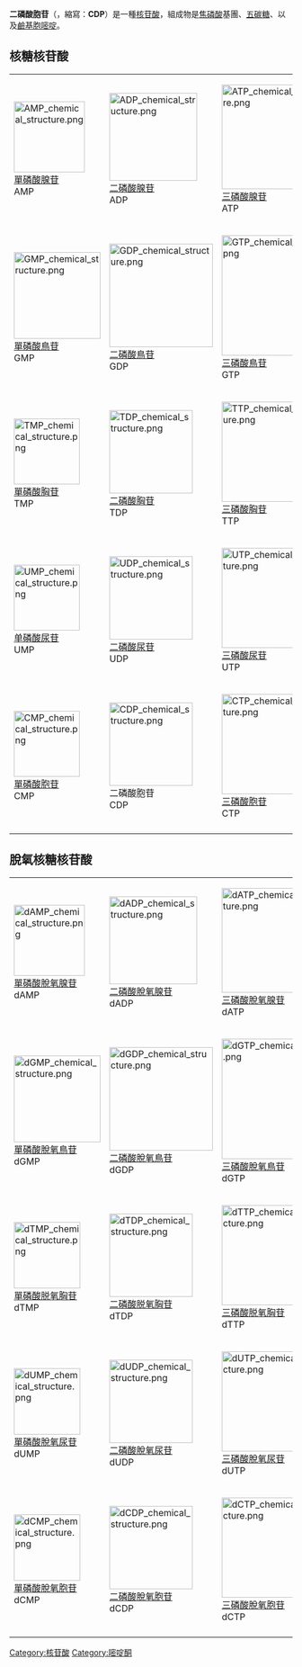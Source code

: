 {{NoteTA|G1=LS}}
{{Chembox
|ImageFile=CDP_chemical_structure.png
|ImageFile1=Cytidine diphosphate 3D spacefill.png
|IUPACName=Cytidine 5'-(trihydrogen diphosphate)
|OtherNames=
|Section1={{Chembox Identifiers
| ChemSpiderID_Ref = {{chemspidercite|correct|chemspider}}
| ChemSpiderID = 5902
| InChI = 1/C9H15N3O11P2/c10-5-1-2-12(9(15)11-5)8-7(14)6(13)4(22-8)3-21-25(19,20)23-24(16,17)18/h1-2,4,6-8,13-14H,3H2,(H,19,20)(H2,10,11,15)(H2,16,17,18)/t4-,6-,7-,8-/m1/s1
| InChIKey = ZWIADYZPOWUWEW-XVFCMESIBF
| ChEMBL_Ref = {{ebicite|correct|EBI}}
| ChEMBL = 425252
| StdInChI_Ref = {{stdinchicite|correct|chemspider}}
| StdInChI = 1S/C9H15N3O11P2/c10-5-1-2-12(9(15)11-5)8-7(14)6(13)4(22-8)3-21-25(19,20)23-24(16,17)18/h1-2,4,6-8,13-14H,3H2,(H,19,20)(H2,10,11,15)(H2,16,17,18)/t4-,6-,7-,8-/m1/s1
| StdInChIKey_Ref = {{stdinchicite|correct|chemspider}}
| StdInChIKey = ZWIADYZPOWUWEW-XVFCMESISA-N
| CASNo=63-38-7
| CASNo_Ref = {{cascite|correct|CAS}}
| CASNo2_Ref = {{cascite|changed|??}}
| CASNo2 = 34393-59-4
| CASNo2_Comment = (disodium salt) <!-- NOT CAS verified -->
| PubChem=290
| ChEBI_Ref = {{ebicite|correct|EBI}}
| ChEBI = 17239
| SMILES = O=P(O)(O)OP(=O)(O)OC[C@H]2O[C@@H](N/1C(=O)/N=C(/N)\C=C\1)[C@H](O)[C@@H]2O
}}
|Section2= {{Chembox Properties
|  Formula=C<sub>9</sub>H<sub>15</sub>N<sub>3</sub>O<sub>11</sub>P<sub>2</sub>
|  MolarMass=403.18
|  Appearance=
|  Density=
|  MeltingPt=
|  BoilingPt=
|  Solubility=
  }}
|Section3= {{Chembox Hazards
|  MainHazards=
|  FlashPt=
|  Autoignition=
  }}
}}

'''二磷酸胞苷'''（{{lang|en|'''C'''ytidine '''d'''i'''p'''hosphate}}，縮寫：'''CDP'''）是一種[[核苷酸|核苷酸]]，組成物是[[焦磷酸|焦磷酸]]基團、[[五碳糖|五碳糖]]、以及[[鹼基|鹼基]][[胞嘧啶|胞嘧啶]]。
== 核糖核苷酸 ==

{|
|- align="center" valign="bottom"
| [[File:AMP_chemical_structure.png|126px]]<br />[[單磷酸腺苷|單磷酸腺苷]]<br />AMP
| [[File:ADP_chemical_structure.png|156px]]<br />[[二磷酸腺苷|二磷酸腺苷]]<br />ADP
| [[File:ATP_chemical_structure.png|186px]]<br />[[三磷酸腺苷|三磷酸腺苷]]<br />ATP
|- align="center" valign="bottom"
| [[File:GMP_chemical_structure.png|154px]]<br />[[單磷酸鳥苷|單磷酸鳥苷]]<br />GMP
| [[File:GDP_chemical_structure.png|184px]]<br />[[二磷酸鳥苷|二磷酸鳥苷]]<br />GDP
| [[File:GTP_chemical_structure.png|214px]]<br />[[三磷酸鳥苷|三磷酸鳥苷]]<br />GTP
|- align="center" valign="bottom"
| [[File:TMP_chemical_structure.png|117px]]<br />[[單磷酸胸苷|單磷酸胸苷]]<br />TMP
| [[File:TDP_chemical_structure.png|148px]]<br />[[二磷酸胸苷|二磷酸胸苷]]<br />TDP
| [[File:TTP_chemical_structure.png|178px]]<br />[[三磷酸胸苷|三磷酸胸苷]]<br />TTP
|- align="center" valign="bottom"
| [[File:UMP_chemical_structure.png|117px]]<br />[[单磷酸尿苷|单磷酸尿苷]]<br />UMP
| [[File:UDP_chemical_structure.png|148px]]<br />[[二磷酸尿苷|二磷酸尿苷]]<br />UDP
| [[File:UTP_chemical_structure.png|178px]]<br />[[三磷酸尿苷|三磷酸尿苷]]<br />UTP
|- align="center" valign="bottom"
| [[File:CMP_chemical_structure.png|117px]]<br />[[單磷酸胞苷|單磷酸胞苷]]<br />CMP
| [[File:CDP_chemical_structure.png|148px]]<br />二磷酸胞苷<br />CDP
| [[File:CTP_chemical_structure.png|178px]]<br />[[三磷酸胞苷|三磷酸胞苷]]<br />CTP
|-
|}

== 脫氧核糖核苷酸 ==

{|
|- align="center" valign="bottom"
| [[File:dAMP_chemical_structure.png|126px]]<br />[[單磷酸脫氧腺苷|單磷酸脫氧腺苷]]<br />dAMP
| [[File:dADP_chemical_structure.png|156px]]<br />[[二磷酸脫氧腺苷|二磷酸脫氧腺苷]]<br />dADP
| [[File:dATP_chemical_structure.png|186px]]<br />[[三磷酸脫氧腺苷|三磷酸脫氧腺苷]]<br />dATP
|- align="center" valign="bottom"
| [[File:dGMP_chemical_structure.png|154px]]<br />[[單磷酸脫氧鳥苷|單磷酸脫氧鳥苷]]<br />dGMP
| [[File:dGDP_chemical_structure.png|184px]]<br />[[二磷酸脫氧鳥苷|二磷酸脫氧鳥苷]]<br />dGDP
| [[File:dGTP_chemical_structure.png|214px]]<br />[[三磷酸脫氧鳥苷|三磷酸脫氧鳥苷]]<br />dGTP
|- align="center" valign="bottom"
| [[File:dTMP_chemical_structure.png|118px]]<br />[[單磷酸脱氧胸苷|單磷酸脱氧胸苷]]<br />dTMP
| [[File:dTDP_chemical_structure.png|148px]]<br />[[二磷酸脱氧胸苷|二磷酸脱氧胸苷]]<br />dTDP
| [[File:dTTP_chemical_structure.png|178px]]<br />[[三磷酸脱氧胸苷|三磷酸脱氧胸苷]]<br />dTTP
|- align="center" valign="bottom"
| [[File:dUMP_chemical_structure.png|118px]]<br />[[單磷酸脫氧尿苷|單磷酸脫氧尿苷]]<br />dUMP
| [[File:dUDP_chemical_structure.png|148px]]<br />[[二磷酸脫氧尿苷|二磷酸脫氧尿苷]]<br />dUDP
| [[File:dUTP_chemical_structure.png|178px]]<br />[[三磷酸脫氧尿苷|三磷酸脫氧尿苷]]<br />dUTP
|- align="center" valign="bottom"
| [[File:dCMP_chemical_structure.png|118px]]<br />[[單磷酸脫氧胞苷|單磷酸脫氧胞苷]]<br />dCMP
| [[File:dCDP_chemical_structure.png|148px]]<br />[[二磷酸脫氧胞苷|二磷酸脫氧胞苷]]<br />dCDP
| [[File:dCTP_chemical_structure.png|178px]]<br />[[三磷酸脫氧胞苷|三磷酸脫氧胞苷]]<br />dCTP
|-
|}
{{clr}}
{{碱基、核苷和核苷酸}}

[[Category:核苷酸|Category:核苷酸]]
[[Category:嘧啶酮|Category:嘧啶酮]]